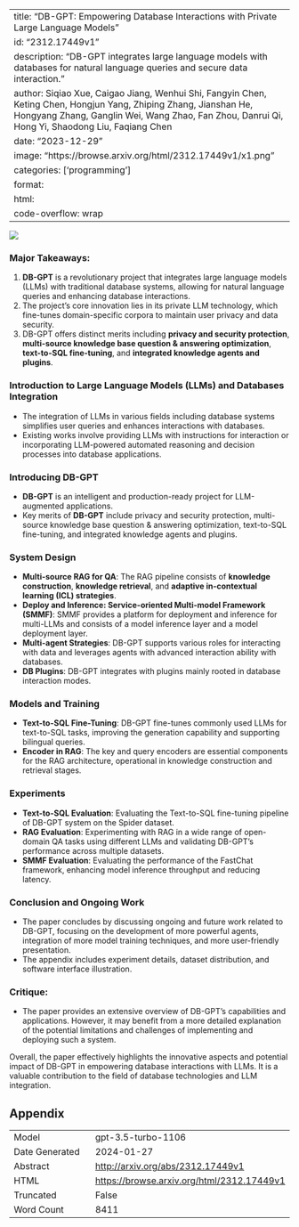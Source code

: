 
---
title: "DB-GPT: Empowering Database Interactions with Private Large Language Models"
id: "2312.17449v1"
description: "DB-GPT integrates large language models with databases for natural language queries and secure data interaction."
author: Siqiao Xue, Caigao Jiang, Wenhui Shi, Fangyin Chen, Keting Chen, Hongjun Yang, Zhiping Zhang, Jianshan He, Hongyang Zhang, Ganglin Wei, Wang Zhao, Fan Zhou, Danrui Qi, Hong Yi, Shaodong Liu, Faqiang Chen
date: "2023-12-29"
image: "https://browse.arxiv.org/html/2312.17449v1/x1.png"
categories: ['programming']
format:
  html:
    code-overflow: wrap
---

![](https://browse.arxiv.org/html/2312.17449v1/x1.png)

### Major Takeaways:
1. **DB-GPT** is a revolutionary project that integrates large language models (LLMs) with traditional database systems, allowing for natural language queries and enhancing database interactions.
2. The project's core innovation lies in its private LLM technology, which fine-tunes domain-specific corpora to maintain user privacy and data security.
3. DB-GPT offers distinct merits including **privacy and security protection**, **multi-source knowledge base question & answering optimization**, **text-to-SQL fine-tuning**, and **integrated knowledge agents and plugins**.

### Introduction to Large Language Models (LLMs) and Databases Integration
- The integration of LLMs in various fields including database systems simplifies user queries and enhances interactions with databases.
- Existing works involve providing LLMs with instructions for interaction or incorporating LLM-powered automated reasoning and decision processes into database applications.

### Introducing DB-GPT
- **DB-GPT** is an intelligent and production-ready project for LLM-augmented applications.
- Key merits of **DB-GPT** include privacy and security protection, multi-source knowledge base question & answering optimization, text-to-SQL fine-tuning, and integrated knowledge agents and plugins.

### System Design
- **Multi-source RAG for QA**: The RAG pipeline consists of **knowledge construction**, **knowledge retrieval**, and **adaptive in-contextual learning (ICL) strategies**.
- **Deploy and Inference: Service-oriented Multi-model Framework (SMMF)**: SMMF provides a platform for deployment and inference for multi-LLMs and consists of a model inference layer and a model deployment layer.
- **Multi-agent Strategies**: DB-GPT supports various roles for interacting with data and leverages agents with advanced interaction ability with databases.
- **DB Plugins**: DB-GPT integrates with plugins mainly rooted in database interaction modes.

### Models and Training
- **Text-to-SQL Fine-Tuning**: DB-GPT fine-tunes commonly used LLMs for text-to-SQL tasks, improving the generation capability and supporting bilingual queries.
- **Encoder in RAG**: The key and query encoders are essential components for the RAG architecture, operational in knowledge construction and retrieval stages.

### Experiments
- **Text-to-SQL Evaluation**: Evaluating the Text-to-SQL fine-tuning pipeline of DB-GPT system on the Spider dataset.
- **RAG Evaluation**: Experimenting with RAG in a wide range of open-domain QA tasks using different LLMs and validating DB-GPT's performance across multiple datasets.
- **SMMF Evaluation**: Evaluating the performance of the FastChat framework, enhancing model inference throughput and reducing latency.

### Conclusion and Ongoing Work
- The paper concludes by discussing ongoing and future work related to DB-GPT, focusing on the development of more powerful agents, integration of more model training techniques, and more user-friendly presentation.
- The appendix includes experiment details, dataset distribution, and software interface illustration.

### Critique:
- The paper provides an extensive overview of DB-GPT's capabilities and applications. However, it may benefit from a more detailed explanation of the potential limitations and challenges of implementing and deploying such a system.

Overall, the paper effectively highlights the innovative aspects and potential impact of DB-GPT in empowering database interactions with LLMs. It is a valuable contribution to the field of database technologies and LLM integration.

## Appendix

|          |          |
|----------|----------|
| Model     | gpt-3.5-turbo-1106       |
| Date Generated     | 2024-01-27       |
| Abstract | [http://arxiv.org/abs/2312.17449v1](http://arxiv.org/abs/2312.17449v1)        |
| HTML     | [https://browse.arxiv.org/html/2312.17449v1](https://browse.arxiv.org/html/2312.17449v1)       |
| Truncated       | False       |
| Word Count       | 8411       |